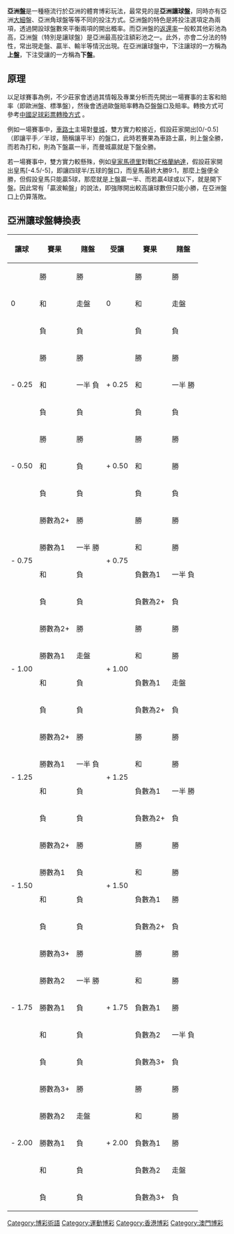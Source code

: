 {{unreferenced|time=2015-10-13T04:13:40+00:00}}
'''亞洲盤'''是一種極流行於亞洲的體育博彩玩法，最常見的是'''亞洲讓球盤'''，同時亦有亞洲[[大細|大細]]盤、亞洲角球盤等等不同的投注方式。亞洲盤的特色是將投注選項定為兩項，透過開設球盤數來平衡兩項的開出概率。而亞洲盤的[[返還率|返還率]]一般較其他彩池為高，亞洲盤（特別是讓球盤）是亞洲最高投注額彩池之一。此外，亦會二分法的特性，常出現走盤、贏半、輸半等情況出現。在亞洲讓球盤中，下注讓球的一方稱為'''上盤'''，下注受讓的一方稱為'''下盤'''。

==原理==
以足球賽事為例，不少莊家會透過其情報及專業分析而先開出一場賽事的主客和賠率（即歐洲盤、標準盤），然後會透過歐盤賠率轉為亞盤盤口及賠率。轉換方式可參考[http://sports.sina.com.cn/l/EAexchange.html 中國足球彩票轉換方式] {{Wayback|url=http://sports.sina.com.cn/l/EAexchange.html |date=20200919161642 }}。

例如一場賽事中，[[車路士|車路士]]主場對[[曼城|曼城]]，雙方實力較接近，假設莊家開出[0/-0.5]（即讓平手／半球，簡稱讓平半）的盤口，此時若賽果為車路士贏，則上盤全勝，而若為打和，則為下盤贏一半，而曼城贏就是下盤全勝。

若一場賽事中，雙方實力較懸殊，例如[[皇家馬德里|皇家馬德里]]對戰[[CF格蘭納達|CF格蘭納達]]，假設莊家開出皇馬[-4.5/-5]，即讓四球半/五球的盤口，而皇馬最終大勝9:1，那麼上盤便全勝，但假設皇馬只能贏5球，那麼就是上盤贏一半、而若贏4球或以下，就是開下盤。因此常有「贏波輸盤」的說法，即強隊開出較高讓球數但只能小勝，在亞洲盤口上仍算落敗。

==亞洲讓球盤轉換表==
{| class="wikitable"
|-
! 讓球 || 賽果 || 賭盤 || 受讓 || 賽果 || 賭盤
|-
! rowspan="3" | 0
| 勝 || 勝
! rowspan="3" | 0
| 勝 || 勝
|-
| 和 || 走盤 || 和 || 走盤
|-
| 負|| 負|| 負|| 負
|-
! rowspan="3" | - 0.25
| 勝 || 勝
! rowspan="3" | + 0.25
| 勝 || 勝
|-
| 和 || 一半 負|| 和 || 一半 勝
|-
| 負|| 負|| 負|| 負
|-
! rowspan="3" | - 0.50
| 勝 || 勝
! rowspan="3" | + 0.50
| 勝 || 勝
|-
| 和 || 負|| 和 || 勝
|-
| 負|| 負|| 負|| 負
|-
! rowspan="4" | - 0.75
| 勝數為2+ || 勝 
! rowspan="4" | + 0.75
| 勝 || 勝
|-
| 勝數為1 || 一半 勝 || 和 || 勝
|-
| 和 || 負|| 負數為1 || 一半 負
|-
| 負|| 負|| 負數為2+ || 負
|-
! rowspan="4" | - 1.00
| 勝數為2+ || 勝 
! rowspan="4" | + 1.00
| 勝 || 勝
|-
| 勝數為1 || 走盤 || 和 || 勝
|-
| 和 || 負|| 負數為1 || 走盤
|-
| 負|| 負|| 負數為2+ || 負
|-
! rowspan="4" | - 1.25
| 勝數為2+ || 勝 
! rowspan="4" | + 1.25
| 勝 || 勝
|-
| 勝數為1 || 一半 負|| 和 || 勝
|-
| 和 || 負|| 負數為1 || 一半 勝
|-
| 負|| 負|| 負數為2+ || 負
|-
! rowspan="4" | - 1.50
| 勝數為2+ || 勝 
! rowspan="4" | + 1.50
| 勝 || 勝
|-
| 勝數為1 || 負|| 和 || 勝
|-
| 和 || 負|| 負數為1 || 勝
|-
| 負|| 負|| 負數為2+ || 負
|-
! rowspan="5" | - 1.75
| 勝數為3+ || 勝 
! rowspan="5" | + 1.75
| 勝 || 勝
|-
| 勝數為2 || 一半 勝 || 和 || 勝
|-
| 勝數為1 || 負|| 負數為1 || 勝
|-
| 和 || 負|| 負數為2 || 一半 負
|-
| 負|| 負|| 負數為3+ || 負
|-
! rowspan="5" | - 2.00
| 勝數為3+ || 勝 
! rowspan="5" | + 2.00
| 勝 || 勝
|-
| 勝數為2 || 走盤 || 和 || 勝
|-
| 勝數為1 || 負|| 負數為1 || 勝
|-
| 和 || 負|| 負數為2 || 走盤
|-
| 負|| 負|| 負數為3+ || 負
|}

[[Category:博彩術語|Category:博彩術語]]
[[Category:運動博彩|Category:運動博彩]]
[[Category:香港博彩|Category:香港博彩]]
[[Category:澳門博彩|Category:澳門博彩]]